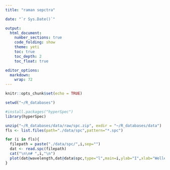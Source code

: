 ```yaml
---
title: "raman sepctra"

date: "`r Sys.Date()`"

output:
  html_document:
    number_sections: true
    code_folding: show
    theme: yeti
    toc: true
    toc_depth: 2
    toc_float: true

editor_options: 
  markdown: 
    wrap: 72
---
```


```r
knitr::opts_chunk$set(echo = TRUE)
```

```r

setwd("~/R_databases")

#install.packages("hyperSpec")
library(hyperSpec)
```

```r

unzip("~/R_databases/data/raw/spc.zip", exdir = "~/R_databases/data")
fls <- list.files(path="./data/spc",pattern="*.spc")

```

```r

for (i in fls){
  filepath = paste("./data/spc/",i,sep="")
  dat <- read.spc(filepath)
  cat("\n\n# ",i,"\n")
  plot(dat@wavelength,dat@data$spc,type="l",main=i,ylab="I",xlab="Wellenzahl [cm-1]")
}
  

```

